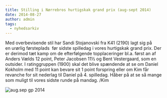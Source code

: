 ```yaml
---
title: Stilling i Nørrebros hurtigskak grand prix (aug-sept 2014)
date: 2014-08-27
author: admin
tags:
  - nyhedsarkiv
---
```


Med overbevisende stil har Sandi Stojanovski fra K41 (2190) lagt sig på en urørlig førsteplads  før sidste spilledag i vores hurtigskak grand prix. Der er derimod tæt kamp om de efterfølgende topplaceringer bl.a. først an af Anders Vælds 12 point, Peter Jacobsen 11½ og Bent Vestergaard, som en outsider. I ratinggruppen (1900) skal det blive spændende at se om Daniel Kokholm med 11 point kan bevare sit 1 point forspring eller om Kim får revanche for sit nederlag til Daniel på 4. spilledag. Håber på at se så mange som muligt til vores sidste runde på mandag. /Kim

![aug.sep gp 2014](/images/aug.sep-gp-2014.png)
